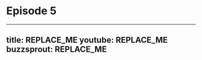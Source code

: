 # Episode 5

---
title: REPLACE_ME
youtube: REPLACE_ME
buzzsprout: REPLACE_ME
---

<!-- TAB: SHOW NOTES -->

<!-- LINKS -->

<!-- Paste show notes -->

<!-- TAB: SECTIONS -->

<!-- Paste sections -->

<!-- TAB: TRANSCRIPT -->

<!-- Paste transcript -->
